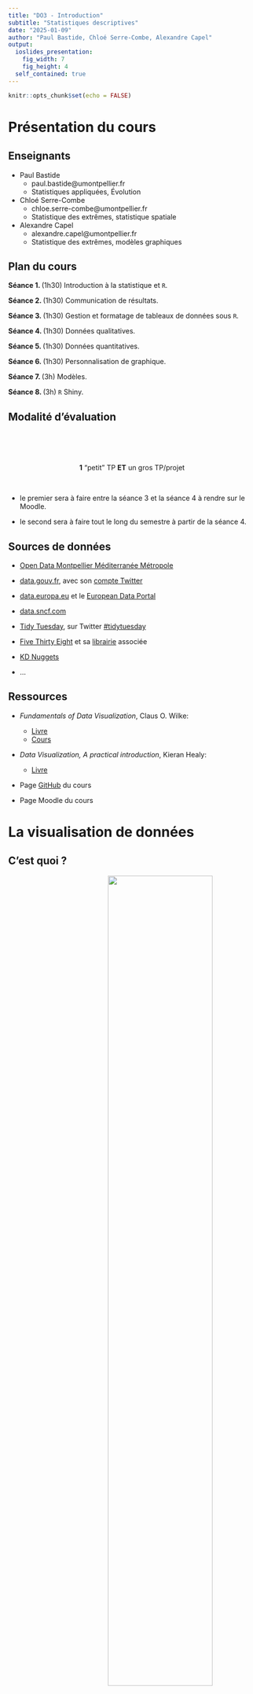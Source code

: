 ```yaml
---
title: "DO3 - Introduction"
subtitle: "Statistiques descriptives"
date: "2025-01-09"
author: "Paul Bastide, Chloé Serre-Combe, Alexandre Capel"
output:
  ioslides_presentation:
    fig_width: 7
    fig_height: 4
  self_contained: true
---
```


```r
knitr::opts_chunk$set(echo = FALSE)
```


<!-- ************************************************************************ -->
# Présentation du cours
<!-- ************************************************************************ -->

## Enseignants

- Paul Bastide
    - paul.bastide@umontpellier.fr
    - Statistiques appliquées, Évolution

- Chloé Serre-Combe
    - chloe.serre-combe@umontpellier.fr
    - Statistique des extrêmes, statistique spatiale

- Alexandre Capel
    - alexandre.capel@umontpellier.fr
    - Statistique des extrêmes, modèles graphiques

## Plan du cours

**Séance 1. **(1h30) Introduction à la statistique et `R`.

**Séance 2. **(1h30) Communication de résultats.

**Séance 3. **(1h30) Gestion et formatage de tableaux de données sous `R`.

**Séance 4. **(1h30) Données qualitatives.

**Séance 5. **(1h30) Données quantitatives.

**Séance 6. **(1h30) Personnalisation de graphique.

**Séance 7. **(3h) Modèles.

**Séance 8. **(3h) `R` Shiny.

## Modalité d'évaluation {.build}

<br> \newline
<br> \newline
<br> \newline

<center> **1** "petit" TP **ET** un gros TP/projet </center>

<br> \newline

- le premier sera à faire entre la séance 3 et la séance 4 à rendre sur le Moodle.

- le second sera à faire tout le long du semestre à partir de la séance 4.


## Sources de données

* [Open Data Montpellier Méditerranée Métropole](https://data.montpellier3m.fr/datasets)

* [data.gouv.fr](https://www.data.gouv.fr/fr/),
avec son [compte Twitter](https://twitter.com/datagouvfr)

* [data.europa.eu](https://data.europa.eu/euodp/en/home) et le [European Data Portal](https://www.europeandataportal.eu/en)

* [data.sncf.com](https://data.sncf.com)

* [Tidy Tuesday](https://github.com/rfordatascience/tidytuesday#datasets), sur Twitter [#tidytuesday](https://twitter.com/search?q=%23tidytuesday)

* [Five Thirty Eight](https://data.fivethirtyeight.com/)
et sa [librairie](https://CRAN.R-project.org/package=fivethirtyeight) associée

* [KD Nuggets](https://www.kdnuggets.com/datasets/index.html)

* ...


## Ressources

* *Fundamentals of Data Visualization*, Claus O. Wilke:
  * [Livre](https://clauswilke.com/dataviz/)
  * [Cours](https://wilkelab.org/SDS375/)

* *Data Visualization, A practical introduction*, Kieran Healy:
  * [Livre](https://socviz.co/)

* Page [GitHub](https://github.com/alxkpl/ig4-dataviz) du cours

* Page Moodle du cours

<!-- ************************************************************************ -->
# La visualisation de données
<!-- ************************************************************************ -->

## C'est quoi ? {.build} 
<center><img src = "../figures/schema_dataviz.png" width = 65% style = "text-align: right; vertical-align: middle"></img></center>

*inspiré du schéma du cours [SDS 375](https://wilkelab.org/SDS375/) de Claus O. Wilke*

<!-- ************************************************************************ -->
# Les statistiques
<!-- ************************************************************************ -->
 
## Une idée 

<center><img src = "../figures/iceberg-statistics.jpg" width = 80% style = "text-align: right; vertical-align: middle"></img></center>

image emprunté d'un cours de F.Muñoz.


## But du jeu {.build}

<center>
*Étudier les propriétés d'une* **population**  
$~$
</center>

1. L'ensemble des français
2. L'ensemble des foyers fiscaux
3. L'ensemble des arbres d'une forêt
4. L'ensemble des surfaces cultivables


<center>
*à partir d'un* **échantillon**.  
$~$
</center>

1. Sondage auprès des français
2. Contrôles fiscaux
3. Quelques arbres pris au hasard
4. Sondage auprès des agriculteurs


## Définitions {.build}

**Individu**: *unités statistiques soumises à l'étude*

$\hookrightarrow$ un arbre

**Population**: *ensemble de tous les individus concernés par l'étude*

$\hookrightarrow$ la forêt de Fontainebleau

**Échantillon**: *sous-ensemble de la population*

$\hookrightarrow$ arbres abattus par les gardes champêtres

**Taille** de l'échantillon: *nombre d'individus dans l'échantillon*

$\hookrightarrow$ nombre d'arbres abattus par les gardes champêtres


## Exemples {.build}

**Individu**: un français  
**Population**: tous les français  
**Échantillon**: sondage IPSOS  
**Taille**: 10000  

**Individu**: un foyer fiscal  
**Population**: tous les foyers fiscaux  
**Échantillon**: les foyers fiscaux contrôlés  
**Taille**: 1000  

**Individu**: une parcelle agricole  
**Population**: toutes surfaces cultivables d'Occitanie  
**Échantillon**: mon potager  
**Taille**: 1  

## Problématique {.build}

$\rightarrow$ on pose une **question** sur la population.

$\rightarrow$ on répond en mesurant une **variable** sur les individus de l'échantillon.

## Exemples {.build}

Combien d'enfants ont les français ?

**Individu**: un français  
**Population**: tous les français  
**Échantillon**: sondage IPSOS  
**Taille**: 10000  
**Variable**: nombre d'enfants

Combien payent les français en impôts sur le revenu ?

**Individu**: un foyer fiscal  
**Population**: tous les foyers fiscaux  
**Échantillon**: les foyers fiscaux contrôlés  
**Taille**: 1000  
**Variable**: somme versée à l'administration

## Exemples {.build}

Les arbres de la forêt de Fontainebleau sont-ils en bonne santé ?

**Individu**: un arbre  
**Population**: la forêt de Fontainebleau  
**Échantillon**: arbres abattus  
**Taille**: 100  
**Variable**: santé de l'arbre  

Quelle est l'orientation des parcelles agricoles ?

**Individu**: une parcelle agricole  
**Population**: toutes surfaces cultivables d'Occitanie  
**Échantillon**: mon potager  
**Taille**: 1  
**Variable**: orientation

## Variable et modalités {.build}

**Variable**: caractéristique mesurée

**Modalités**: valeurs possibles de la variable

## Exemples {.build}

**Variable**: nombre d'enfants  
**Modalités**: un chiffre positif

**Variable**: somme versée à l'administration  
**Valeurs**: un nombre positif

**Variable**: santé de l'arbre   
**Modalités**: mauvaise, moyenne, bonne, excellente

**Variable**: orientation  
**Modalités**: Nord, Sud, Est, Ouest

## Variable et modalités 

**Variable**: caractéristique mesurée

**Modalités**: valeurs possibles de la variable

**Attention**: les modalités doivent être:

* *incompatibles* la réponse d'un individu ne peut appartenir à plus d'une modalité;
* *exhaustives* : toutes les situations possibles doivent être prévues ;
* *sans ambiguité* : éviter des erreurs de classement.

## Variables qualitatives et quantitatives {.build}

* **Qualitative** les modalités sont des **noms**.

  - **ordinale**: échelle entre les modalités
  - **nominales**: pas de relation d'ordre entre les modalités.

$~$  
$~$

* **Quantitative** les modalités sont des **nombres**.

  - **discrète**: nombres "isolés" (chiffres entiers)
  - **continus**: valeurs réelles (nombres à virgules)
  
## Exemples

**Variable**: nombre d'enfants; $\qquad$ **Modalités**: un chiffre  

>* $\to$ quantitative, discrète

**Variable**: somme versée à l'administration  
**Valeurs**: un nombre positif

>* $\to$ quantitative, continue

**Variable**: santé de l'arbre   
**Modalités**: mauvaise, moyenne, bonne, excellente

>* $\to$ qualitative, ordinale

**Variable**: orientation; $\qquad$ **Modalités**: Nord, Sud, Est, Ouest

>* $\to$ qualitative, nominale
  
## Démarche statistique {.build}

1 - On se pose une question sur une population.

*Quel âge ont les montpelliérains ?*

2 - On définit une variable à mesurer.

*âge (variable quantitative continue)*

3 - On choisi un échantillon.

*sondage auprès de 1000 montpelliérains tirés au hasard*

4 - On mesure la variable sur les individus de l'échantillon.

*"Bonjour Monsieur, c'est pour un sondage, quel âge avez-vous ?"*

5 - Et après ?

<!-- ************************************************************************ -->
# `R`
<!-- ************************************************************************ -->

## Rappel {.build}

<center><img src = "../figures/schema_dataviz.png" width = 65% style = "text-align: right; vertical-align: middle"></img></center>


`R` est la solution

## `R`-Studio {.build}

C'est une interface : 

- avec son propre langage de programmation (fichier `.R`).

- optimiser pour la statistique (la plupart des notions sont codées dans des librairies).

- permet de produire des figures de bonnes qualités.

- permet de produire des rapports pour la transmission des résultats (`.Rmd`...)

## `R`-Studio

<br> \newline
<br> \newline
<br> \newline
<br> \newline
<br> \newline


<center> Ce transparent est fait à l'aide de `R`-studio. </center>

<!-- ************************************************************************ -->
# Rudiments de `R`
<!-- ************************************************************************ -->

## Structure

L'interface est structuré ainsi : 

<center><img src="../figures/structure.png" height="350px" /></center>

## Opérations

- Les opérations classiques : `+`, `-`, `*` et `/`. 

- Opérateur sur les booléens :
```r
# ou 
TRUE || FALSE
# et 
TRUE && FALSE
```


## Déclaration de variable 

Il y a deux manière de déclarer une variable : 

```r
a <- 2
# ou 
b = "deux"

print(c(a, b))
```

<br> \newline

(on peut même faire dans ce sens `->`).

## Création de vecteur simples

Il faut utiliser la lettre `c`: 

```r
a <- c(1, 2, 3, 4)
print(a)

# L'indexation commence à 1 et se fait avec des crochets. 
print(a[1])
```

## Boucles classiques

- *if* : 
```r
if(condition){
  ...
}
```

- *for* : 
```r
for(i in liste_index){
  ...
}
```

- *while* : 
```r
while(condition){
  ...
}
```

## Fonctions de bases 

Il y a aussi des fonctions "classiques" utiles en statistiques :

<br> \newline

- `mean()` calcule la moyenne d'un vecteur.

- `var()` calcule la variance d'un vecteur.

- `1:n` crée un vecteur de allant de $1$ à $n$ (utile pour les boucles `for`).

<br> \newline

et plein d'autres...


<!-- ************************************************************************ -->
# Manipulation et aberrations
<!-- ************************************************************************ -->

## C'est si facile pourtant...

Pourquoi faire ce cours ? C'est facile de faire un beau graphique...

<br> \newline

<center> Non pas vraiment... </center>

## Vaccins

<center><img src="../figures/graphs/hospitalisation.jpg" height="350px" /></center>


## Grèves SNCF

<center><img src="../figures/graphs/greve_sncf_bfm.jpg" height="350px" /></center>

Source : [Libération](https://www.liberation.fr/checknews/2018/04/27/est-ce-que-bfmtv-a-vraiment-affiche-un-graphique-a-camembert-trompeur-sur-le-soutien-a-la-greve-des-_1653615/)

## Sondages

<center><img src="../figures/graphs/camembert_3D.jpg" height="350px" /></center>

$~$

[Source](https://quoidansmonassiette.fr/tromper-avec-graphiques-representations-visuelles-pour-manipuler-opinion-publique-guide/)


## Grèves SNCF

<center><img src="../figures/graphs/greve_sncf.jpg" height="350px" /></center>

Source : [Libération](https://www.liberation.fr/checknews/2018/04/27/est-ce-que-bfmtv-a-vraiment-affiche-un-graphique-a-camembert-trompeur-sur-le-soutien-a-la-greve-des-_1653615/) 



## Places en médecine

<center><img src="../figures/graphs/medecins_tweet.png" height="500px" /></center>

Source : Notre ancienne ministre

## Economic Growth

<center><img src="../figures/graphs/trump.jpg" height="500px" /></center>

Source : Ce bon vieux Donald






